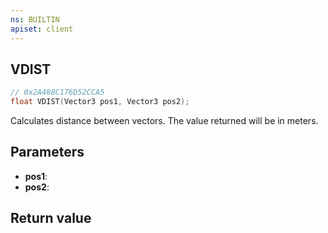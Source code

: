 ```yaml
---
ns: BUILTIN
apiset: client
---
```

## VDIST

```c
// 0x2A488C176D52CCA5
float VDIST(Vector3 pos1, Vector3 pos2);
```

Calculates distance between vectors.
The value returned will be in meters.

## Parameters
* **pos1**:
* **pos2**:

## Return value
